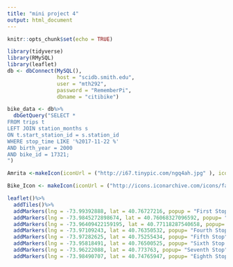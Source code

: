 ```yaml
---
title: "mini project 4"
output: html_document
---
```


```r
knitr::opts_chunk$set(echo = TRUE)
```

```r
library(tidyverse)
library(RMySQL)
library(leaflet)
db <- dbConnect(MySQL(),
                host = "scidb.smith.edu",
                user = "mth292",
                password = "RememberPi",
                dbname = "citibike") 
```

```r
bike_data <- db%>%
  dbGetQuery("SELECT *
FROM trips t
LEFT JOIN station_months s
ON t.start_station_id = s.station_id
WHERE stop_time LIKE '%2017-11-22 %'
AND birth_year = 2000
AND bike_id = 17321;
")
```


```r
Amrita <-makeIcon(iconUrl = ("http://i67.tinypic.com/ngq4ah.jpg" ), iconWidth = 35, iconHeight = 40) 
```

```r
Bike_Icon <- makeIcon(iconUrl = ("http://icons.iconarchive.com/icons/fasticon/ifunny-vol-2/128/bike-icon.png"), iconWidth = 35, iconHeight = 40)
```


```r
leaflet()%>%
  addTiles()%>%
  addMarkers(lng = -73.99392888, lat = 40.76727216, popup = "First Stop", icon = Bike_Icon)%>% 
  addMarkers(lng = -73.9845272898674, lat = 40.76068327096592, popup= "Second Stop", icon = Bike_Icon)%>% 
  addMarkers(lng = -73.96409422159195, lat = 40.77118287540658, popup= "Third Stop", icon = Bike_Icon)%>%
  addMarkers(lng = -73.97109243, lat = 40.76350532, popup= "Fourth Stop", icon = Bike_Icon)%>%
  addMarkers(lng = -73.97282625, lat = 40.75255434, popup= "Fifth Stop", icon = Bike_Icon)%>%
  addMarkers(lng = -73.95818491, lat = 40.76500525, popup= "Sixth Stop (AMRITA!)", icon = Amrita)%>%
  addMarkers(lng = -73.96222088, lat = 40.773763, popup= "Seventh Stop", icon = Bike_Icon)%>%
  addMarkers(lng = -73.98490707, lat = 40.74765947, popup= "Eighth Stop", icon = Bike_Icon)
```



